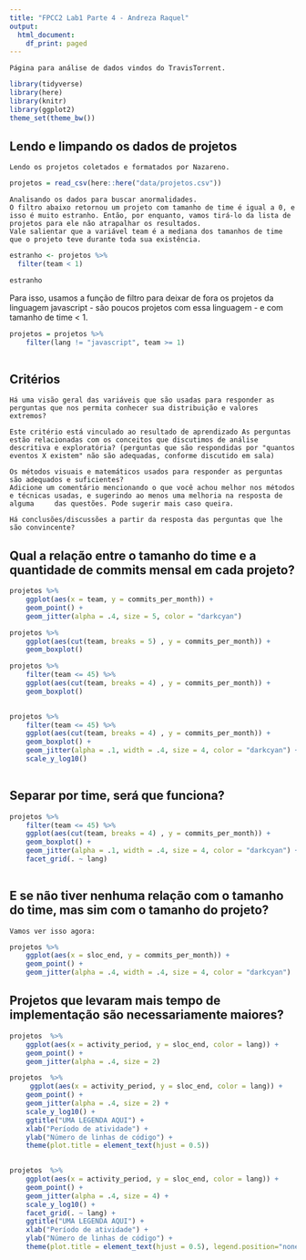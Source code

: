 ```yaml
---
title: "FPCC2 Lab1 Parte 4 - Andreza Raquel"
output:
  html_document:
    df_print: paged
---
```


    Página para análise de dados vindos do TravisTorrent.




```r
library(tidyverse)
library(here)
library(knitr)
library(ggplot2)
theme_set(theme_bw())
```

## Lendo e limpando os dados de projetos

    Lendo os projetos coletados e formatados por Nazareno. 

```r
projetos = read_csv(here::here("data/projetos.csv"))
```

    Analisando os dados para buscar anormalidades.
    O filtro abaixo retornou um projeto com tamanho de time é igual a 0, e isso é muito estranho. Então, por enquanto, vamos tirá-lo da lista de projetos para ele não atrapalhar os resultados.
    Vale salientar que a variável team é a mediana dos tamanhos de time que o projeto teve durante toda sua existência.

```r

estranho <- projetos %>%
  filter(team < 1)

estranho

```

Para isso, usamos a função de filtro para deixar de fora os projetos da linguagem javascript - são poucos projetos com essa linguagem - e com tamanho de time < 1.
    
```r
projetos = projetos %>% 
    filter(lang != "javascript", team >= 1)
 
```

## Critérios
    Há uma visão geral das variáveis que são usadas para responder as perguntas que nos permita conhecer sua distribuição e valores extremos?
  
    Este critério está vinculado ao resultado de aprendizado As perguntas estão relacionadas com os conceitos que discutimos de análise descritiva e exploratória? (perguntas que são respondidas por "quantos eventos X existem" não são adequadas, conforme discutido em sala)
  
    Os métodos visuais e matemáticos usados para responder as perguntas são adequados e suficientes?
    Adicione um comentário mencionando o que você achou melhor nos métodos e técnicas usadas, e sugerindo ao menos uma melhoria na resposta de alguma     das questões. Pode sugerir mais caso queira.

    Há conclusões/discussões a partir da resposta das perguntas que lhe são convincente?
    
## Qual a relação entre o tamanho do time e a quantidade de commits mensal em cada projeto?

```r
projetos %>%
    ggplot(aes(x = team, y = commits_per_month)) +
    geom_point() +
    geom_jitter(alpha = .4, size = 5, color = "darkcyan") 
```


```r
projetos %>%
    ggplot(aes(cut(team, breaks = 5) , y = commits_per_month)) +
    geom_boxplot() 

```

```r
projetos %>%
    filter(team <= 45) %>%
    ggplot(aes(cut(team, breaks = 4) , y = commits_per_month)) +
    geom_boxplot()  
    
```

```r
projetos %>%
    filter(team <= 45) %>%
    ggplot(aes(cut(team, breaks = 4) , y = commits_per_month)) +
    geom_boxplot() +
    geom_jitter(alpha = .1, width = .4, size = 4, color = "darkcyan") +
    scale_y_log10()
    
```


## Separar por time, será que funciona?
```r
projetos %>%
    filter(team <= 45) %>%
    ggplot(aes(cut(team, breaks = 4) , y = commits_per_month)) +
    geom_boxplot() +
    geom_jitter(alpha = .1, width = .4, size = 4, color = "darkcyan") +
    facet_grid(. ~ lang)
    
```

## E se não tiver nenhuma relação com o tamanho do time, mas sim com o tamanho do projeto?
    Vamos ver isso agora:


```r
projetos %>%
    ggplot(aes(x = sloc_end, y = commits_per_month)) +
    geom_point() +
    geom_jitter(alpha = .4, width = .4, size = 4, color = "darkcyan") 
```


## Projetos que levaram mais tempo de implementação são necessariamente maiores?


```r

projetos  %>%
    ggplot(aes(x = activity_period, y = sloc_end, color = lang)) +
    geom_point() +
    geom_jitter(alpha = .4, size = 2) 
```


```r

projetos  %>%
     ggplot(aes(x = activity_period, y = sloc_end, color = lang)) +
    geom_point() +
    geom_jitter(alpha = .4, size = 2) +
    scale_y_log10() +
    ggtitle("UMA LEGENDA AQUI") +
    xlab("Período de atividade") +
    ylab("Número de linhas de código") +
    theme(plot.title = element_text(hjust = 0.5))
    
```


```r

projetos  %>%
    ggplot(aes(x = activity_period, y = sloc_end, color = lang)) +
    geom_point() +
    geom_jitter(alpha = .4, size = 4) +
    scale_y_log10() +
    facet_grid(. ~ lang) +
    ggtitle("UMA LEGENDA AQUI") +
    xlab("Período de atividade") +
    ylab("Número de linhas de código") +
    theme(plot.title = element_text(hjust = 0.5), legend.position="none")
    

```


